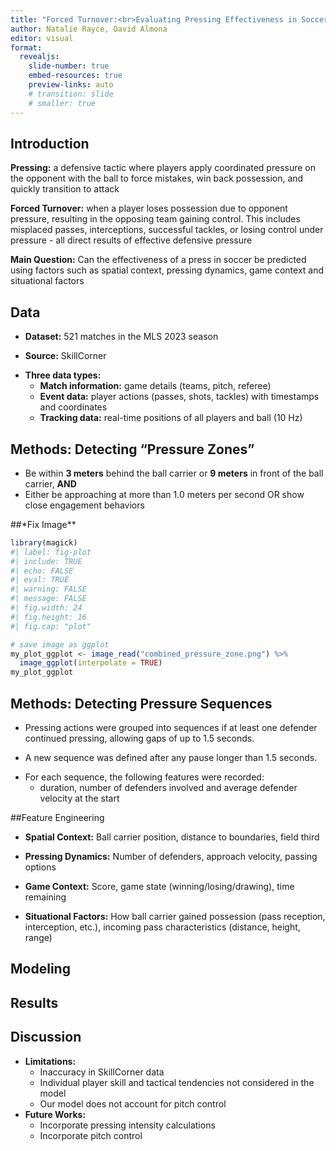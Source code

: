 ```yaml
---
title: "Forced Turnover:<br>Evaluating Pressing Effectiveness in Soccer"
author: Natalie Rayce, David Almona
editor: visual
format:
  revealjs:
    slide-number: true
    embed-resources: true
    preview-links: auto
    # transition: slide
    # smaller: true
---
```


## Introduction

::: fragment
**Pressing:** a defensive tactic where players apply coordinated pressure on the opponent with the ball to force mistakes, win back possession, and quickly transition to attack
:::

::: fragment
**Forced Turnover:** when a player loses possession due to opponent pressure, resulting in the opposing team gaining control. This includes misplaced passes, interceptions, successful tackles, or losing control under pressure - all direct results of effective defensive pressure
:::

::: fragment
**Main Question:** Can the effectiveness of a press in soccer be predicted using factors such as spatial context, pressing dynamics, game context and situational factors
:::

## Data

::: fragment
-   **Dataset:** 521 matches in the MLS 2023 season
:::

::: fragment
-   **Source:** SkillCorner
:::

::: fragment
-   **Three data types:**
    -   **Match information:** game details (teams, pitch, referee)
    -   **Event data:** player actions (passes, shots, tackles) with timestamps and coordinates
    -   **Tracking data:** real-time positions of all players and ball (10 Hz)
:::

## Methods: Detecting "Pressure Zones"

::: fragment
-   Be within **3 meters** behind the ball carrier or **9 meters** in front of the ball carrier, **AND**
-   Either be approaching at more than 1.0 meters per second OR show close engagement behaviors
:::

##\*Fix Image\*\*

```r
library(magick)
#| label: fig-plot
#| include: TRUE
#| echo: FALSE
#| eval: TRUE
#| warning: FALSE
#| message: FALSE
#| fig.width: 24
#| fig.height: 16
#| fig.cap: "plot"

# save image as ggplot
my_plot_ggplot <- image_read("combined_pressure_zone.png") %>% 
  image_ggplot(interpolate = TRUE)
my_plot_ggplot
```

## Methods: Detecting Pressure Sequences

::: fragment
-   Pressing actions were grouped into sequences if at least one defender continued pressing, allowing gaps of up to 1.5 seconds.
:::

::: fragment
-   A new sequence was defined after any pause longer than 1.5 seconds.
:::

::: fragment
-   For each sequence, the following features were recorded:
    -   duration, number of defenders involved and average defender velocity at the start
:::

##Feature Engineering

::: fragment
-   **Spatial Context:** Ball carrier position, distance to boundaries, field third
:::

::: fragment
-   **Pressing Dynamics:** Number of defenders, approach velocity, passing options
:::

::: fragment
-   **Game Context:** Score, game state (winning/losing/drawing), time remaining
:::

::: fragment
-   **Situational Factors:** How ball carrier gained possession (pass reception, interception, etc.), incoming pass characteristics (distance, height, range)
:::

## Modeling

## Results

## Discussion

::: fragment
-   **Limitations:**
    -   Inaccuracy in SkillCorner data
    -   Individual player skill and tactical tendencies not considered in the model
    -   Our model does not account for pitch control
-   **Future Works:**
    -   Incorporate pressing intensity calculations
    -   Incorporate pitch control
:::
